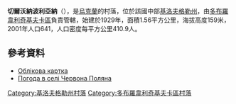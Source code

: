 {{coord|48|19|18|N|31|24|15|E|scale:100000_region:UA|display=title}}

'''切爾沃納波利亞納'''（{{lang-uk|Червона Поляна}}），是[[烏克蘭|烏克蘭]]的村落，位於該國中部[[基洛夫格勒州|基洛夫格勒州]]，由[[多布羅韋利奇基夫卡區|多布羅韋利奇基夫卡區]]負責管轄，始建於1929年，面積1.56平方公里，海拔高度159米，2001年人口641，人口密度每平方公里410.9人。

==參考資料==
*[http://gska2.rada.gov.ua/pls/z7502/A005?rdat1=11.11.2008&rf7571=16685 Облікова картка]{{dead link|date=2017年11月 |bot=InternetArchiveBot |fix-attempted=yes }}
* [http://weather.in.ua/ua/kirovogradskaja/27958 Погода в селі Червона Поляна] {{Wayback|url=http://weather.in.ua/ua/kirovogradskaja/27958 |date=20111220194929 }}

{{DEFAULTSORT:Червона Поляна}}
[[Category:基洛夫格勒州村落|Category:基洛夫格勒州村落]]
[[Category:多布羅韋利奇基夫卡區村落|Category:多布羅韋利奇基夫卡區村落]]


{{Kirovohrad-geo-stub}}